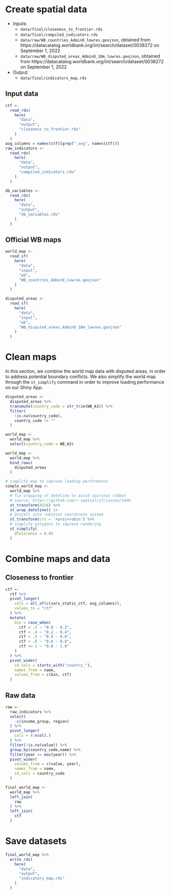 # Create spatial data

- Inputs:
  - `data/final/closeness_to_frontier.rds`
  - `data/final/compiled_indicators.rds`
  - `data/raw/WB_countries_Admin0_lowres.geojson`, obtained from https://datacatalog.worldbank.org/int/search/dataset/0038272 on September 1, 2022
  - `data/raw/WB_disputed_areas_Admin0_10m_lowres.geojson`, obtained from https://datacatalog.worldbank.org/int/search/dataset/0038272 on September 1, 2022
  
- Output:
  - `data/final/indicators_map.rds`

## Input data 

```r
ctf <-
  read_rds(
    here(
      "data",
      "output",
      "closeness_to_frontier.rds"
    )
  )
avg_columns = names(ctf)[grep("_avg", names(ctf))]
raw_indicators <-
  read_rds(
    here(
      "data",
      "output",
      "compiled_indicators.rds"
    )
  )

db_variables <-
  read_rds(
    here(
      "data",
      "output",
      "db_variables.rds"
    )
  )
```

## Official WB maps 

```r
world_map <-
  read_sf(
    here(
      "data",
      "input",
      "wb",
      "WB_countries_Admin0_lowres.geojson"
    )
  )

disputed_areas <-
  read_sf(
    here(
      "data",
      "input",
      "wb",
      "WB_disputed_areas_Admin0_10m_lowres.geojson"
    )
  )
```

# Clean maps 

In this section, we combine the world map data with disputed areas, in order to address potential boundary conflicts. We also simplify the world map through the `st_simplify` command in order to improve loading performance on our Shiny App.

```r
disputed_areas <-
  disputed_areas %>%
  transmute(country_code = str_trim(WB_A3)) %>%
  filter(
    !is.na(country_code),
    country_code != ""
  )

world_map <-
  world_map %>%
  select(country_code = WB_A3) 

world_map <-
  world_map %>%
  bind_rows(
    disputed_areas
  )

# simplify map to improve loading performance
simple_world_map <-
  world_map %>%
  # fix wrapping of dateline to avoid spurious ribbon
  # source: https://github.com/r-spatial/sf/issues/1046
  st_transform(4326) %>% 
  st_wrap_dateline() |> 
  # project into robinson coordinate system
  st_transform(crs = '+proj=robin') %>%
  # simplify polygons to improve rendering
  st_simplify(
    dTolerance = 0.05
  ) 
```


# Combine maps and data

## Closeness to frontier

```r
ctf <-
  ctf %>%
  pivot_longer(
    cols = all_of(c(vars_static_ctf, avg_columns)),
    values_to = "ctf"
  ) %>%
  mutate(
    bin = case_when(
      ctf < .2 ~ "0.0 - 0.2",
      ctf < .4 ~ "0.2 - 0.4",
      ctf < .5 ~ "0.4 - 0.6",
      ctf < .8 ~ "0.6 - 0.8",
      ctf <= 1 ~ "0.8 - 1.0" 
    )
  ) %>%
  pivot_wider(
    id_cols = starts_with("country_"),
    names_from = name,
    values_from = c(bin, ctf)
  )
```


## Raw data

```r
raw <-
  raw_indicators %>%
  select(
    -c(income_group, region)
  ) %>%
  pivot_longer(
    cols = 4:ncol(.)
  ) %>%
  filter(!is.na(value)) %>%
  group_by(country_code,name) %>%
  filter(year == max(year)) %>%
  pivot_wider(
    values_from = c(value, year),
    names_from = name,
    id_cols = country_code
  )

final_world_map <-
  world_map %>%
  left_join(
    raw
  ) %>%
  left_join(
    ctf
  )
```


# Save datasets

```r
final_world_map %>%
  write_rds(
    here(
      "data",
      "output",
      "indicators_map.rds"
    )
  )
```
